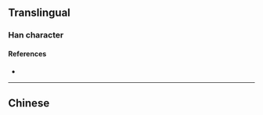 {{character info/new}}
{{also|漵}}
==Translingual==

===Han character===
{{Han char|rn=85|rad=水|as=09|sn=12|four=|canj=EODE,XEODE|ids=⿰涂又}}

====References====
* {{Han ref|kx=0639.111|hdz=31681.110|uh=6E86|ud=28294}}

----

==Chinese==
{{zh-see|漵}}